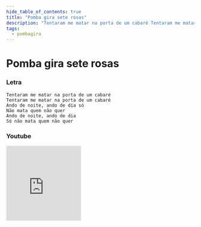 ```yaml
---
hide_table_of_contents: true
title: "Pomba gira sete rosas"
description: "Tentaram me matar na porta de um cabaré Tentaram me matar na porta de um cabaré Ando de noite, ando de dia só Não mata quem não quer Ando de noite, ando de dia Só não mata quem não quer"
tags:
  - pombagira
---
```


# Pomba gira sete rosas

### Letra

```text
Tentaram me matar na porta de um cabaré
Tentaram me matar na porta de um cabaré
Ando de noite, ando de dia só
Não mata quem não quer
Ando de noite, ando de dia
Só não mata quem não quer
```

### Youtube

<iframe
  width="200"
  height="200"
  src="https://www.youtube.com/embed/oiHhbkj9r08"
  title="YouTube video player"
  frameborder="0"
  allow="accelerometer; autoplay; clipboard-write; encrypted-media; gyroscope; picture-in-picture; web-share"
  referrerpolicy="strict-origin-when-cross-origin"
  allowfullscreen
></iframe>